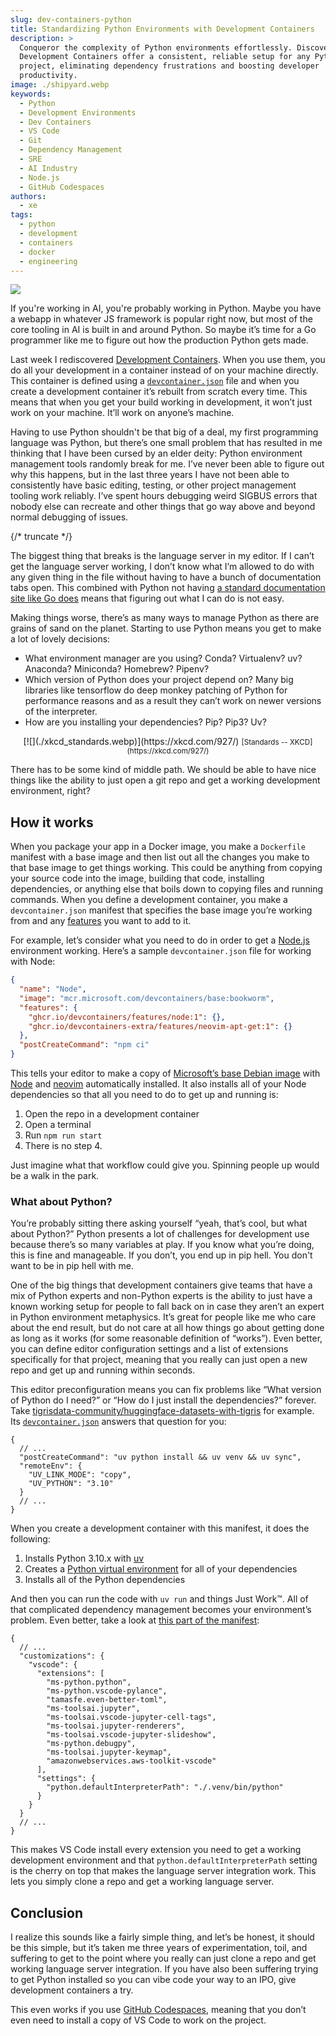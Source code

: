 ```yaml
---
slug: dev-containers-python
title: Standardizing Python Environments with Development Containers
description: >
  Conqueror the complexity of Python environments effortlessly. Discover how
  Development Containers offer a consistent, reliable setup for any Python
  project, eliminating dependency frustrations and boosting developer
  productivity.
image: ./shipyard.webp
keywords:
  - Python
  - Development Environments
  - Dev Containers
  - VS Code
  - Git
  - Dependency Management
  - SRE
  - AI Industry
  - Node.js
  - GitHub Codespaces
authors:
  - xe
tags:
  - python
  - development
  - containers
  - docker
  - engineering
---
```



![](./shipyard.webp)

If you're working in AI, you're probably working in Python. Maybe you have a
webapp in whatever JS framework is popular right now, but most of the core
tooling in AI is built in and around Python. So maybe it’s time for a Go
programmer like me to figure out how the production Python gets made.

Last week I rediscovered [Development Containers](https://containers.dev/). When
you use them, you do all your development in a container instead of on your
machine directly. This container is defined using a
[`devcontainer.json`](https://containers.dev/implementors/json_schema/) file and
when you create a development container it’s rebuilt from scratch every time.
This means that when you get your build working in development, it won’t just
work on your machine. It’ll work on anyone’s machine.

Having to use Python shouldn't be that big of a deal, my first programming
language was Python, but there’s one small problem that has resulted in me
thinking that I have been cursed by an elder deity: Python environment
management tools randomly break for me. I’ve never been able to figure out why
this happens, but in the last three years I have not been able to consistently
have basic editing, testing, or other project management tooling work reliably.
I’ve spent hours debugging weird SIGBUS errors that nobody else can recreate and
other things that go way above and beyond normal debugging of issues.

{/* truncate */}

The biggest thing that breaks is the language server in my editor. If I can’t
get the language server working, I don’t know what I’m allowed to do with any
given thing in the file without having to have a bunch of documentation tabs
open. This combined with Python not having
[a standard documentation site like Go does](https://pkg.go.dev) means that
figuring out what I can do is not easy.

Making things worse, there’s as many ways to manage Python as there are grains
of sand on the planet. Starting to use Python means you get to make a lot of
lovely decisions:

- What environment manager are you using? Conda? Virtualenv? uv? Anaconda?
  Miniconda? Homebrew? Pipenv?
- Which version of Python does your project depend on? Many big libraries like
  tensorflow do deep monkey patching of Python for performance reasons and as a
  result they can’t work on newer versions of the interpreter.
- How are you installing your dependencies? Pip? Pip3? Uv?

<center style={{ padding: "1.5rem" }}>
  [![](./xkcd_standards.webp)](https://xkcd.com/927/)
  <small>[Standards -- XKCD](https://xkcd.com/927/)</small>
</center>

There has to be some kind of middle path. We should be able to have nice things
like the ability to just open a git repo and get a working development
environment, right?

## How it works

When you package your app in a Docker image, you make a `Dockerfile` manifest
with a base image and then list out all the changes you make to that base image
to get things working. This could be anything from copying your source code into
the image, building that code, installing dependencies, or anything else that
boils down to copying files and running commands. When you define a development
container, you make a `devcontainer.json` manifest that specifies the base image
you’re working from and any [features](https://containers.dev/features) you want
to add to it.

For example, let’s consider what you need to do in order to get a
[Node.js](http://Node.js) environment working. Here’s a sample
`devcontainer.json` file for working with Node:

```json
{
  "name": "Node",
  "image": "mcr.microsoft.com/devcontainers/base:bookworm",
  "features": {
    "ghcr.io/devcontainers/features/node:1": {},
    "ghcr.io/devcontainers-extra/features/neovim-apt-get:1": {}
  },
  "postCreateCommand": "npm ci"
}
```

This tells your editor to make a copy of
[Microsoft’s base Debian image](https://github.com/devcontainers/images/tree/main/src/base-debian)
with [Node](https://github.com/devcontainers/features/tree/main/src/node) and
[neovim](https://github.com/devcontainers-extra/features/tree/main/src/neovim-apt-get)
automatically installed. It also installs all of your Node dependencies so that
all you need to do to get up and running is:

1. Open the repo in a development container
2. Open a terminal
3. Run `npm run start`
4. There is no step 4\.

Just imagine what that workflow could give you. Spinning people up would be a
walk in the park.

### What about Python?

You’re probably sitting there asking yourself “yeah, that’s cool, but what about
Python?” Python presents a lot of challenges for development use because there’s
so many variables at play. If you know what you’re doing, this is fine and
manageable. If you don’t, you end up in pip hell. You don't want to be in pip
hell with me.

One of the big things that development containers give teams that have a mix of
Python experts and non-Python experts is the ability to just have a known
working setup for people to fall back on in case they aren’t an expert in Python
environment metaphysics. It’s great for people like me who care about the end
result, but do not care at all how things go about getting done as long as it
works (for some reasonable definition of “works”). Even better, you can define
editor configuration settings and a list of extensions specifically for that
project, meaning that you really can just open a new repo and get up and running
within seconds.

This editor preconfiguration means you can fix problems like “What version of
Python do I need?” or “How do I just install the dependencies?” forever. Take
[tigrisdata-community/huggingface-datasets-with-tigris](https://github.com/tigrisdata-community/huggingface-datasets-with-tigris)
for example. Its
[`devcontainer.json`](https://github.com/tigrisdata-community/huggingface-datasets-with-tigris/blob/main/.devcontainer/devcontainer.json)
answers that question for you:

```jsonc
{
  // ...
  "postCreateCommand": "uv python install && uv venv && uv sync",
  "remoteEnv": {
    "UV_LINK_MODE": "copy",
    "UV_PYTHON": "3.10"
  }
  // ...
}
```

When you create a development container with this manifest, it does the
following:

1. Installs Python 3.10.x with [uv](https://docs.astral.sh/uv/)
2. Creates a
   [Python virtual environment](https://docs.astral.sh/uv/pip/environments/#using-python-environments)
   for all of your dependencies
3. Installs all of the Python dependencies

And then you can run the code with `uv run` and things Just Work™. All of that
complicated dependency management becomes your environment’s problem. Even
better, take a look at
[this part of the manifest](https://github.com/tigrisdata-community/huggingface-datasets-with-tigris/blob/5d32918c5d890b924b46703074e9966249406032/.devcontainer/devcontainer.json#L33-L51):

```jsonc
{
  // ...
  "customizations": {
    "vscode": {
      "extensions": [
        "ms-python.python",
        "ms-python.vscode-pylance",
        "tamasfe.even-better-toml",
        "ms-toolsai.jupyter",
        "ms-toolsai.vscode-jupyter-cell-tags",
        "ms-toolsai.jupyter-renderers",
        "ms-toolsai.vscode-jupyter-slideshow",
        "ms-python.debugpy",
        "ms-toolsai.jupyter-keymap",
        "amazonwebservices.aws-toolkit-vscode"
      ],
      "settings": {
        "python.defaultInterpreterPath": "./.venv/bin/python"
      }
    }
  }
  // ...
}
```

This makes VS Code install every extension you need to get a working development
environment and that `python.defaultInterpreterPath` setting is the cherry on
top that makes the language server integration work. This lets you simply clone
a repo and get a working language server.

## Conclusion

I realize this sounds like a fairly simple thing, and let’s be honest, it should
be this simple, but it’s taken me three years of experimentation, toil, and
suffering to get to the point where you really can just clone a repo and get
working language server integration. If you have also been suffering trying to
get Python installed so you can vibe code your way to an IPO, give development
containers a try.

This even works if you use
[GitHub Codespaces](https://github.com/features/codespaces), meaning that you
don’t even need to install a copy of VS Code to work on the project.
